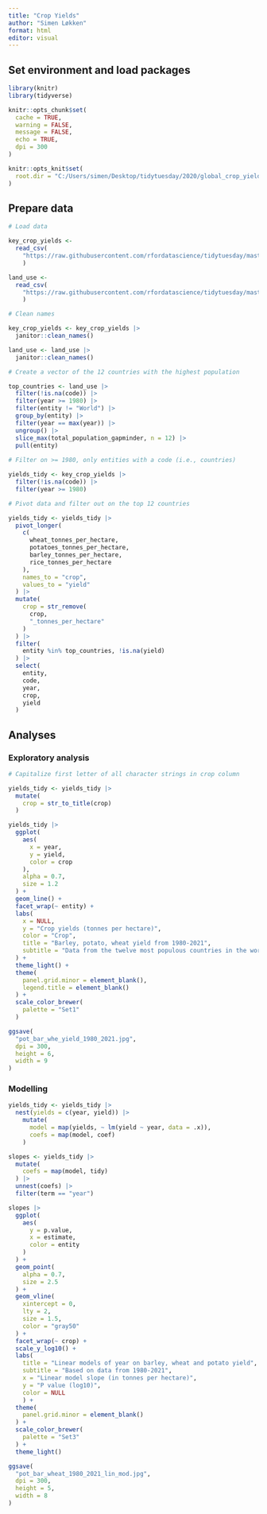 ```yaml
---
title: "Crop Yields"
author: "Simen Løkken"
format: html
editor: visual
---
```


## Set environment and load packages

```r

library(knitr)
library(tidyverse)

knitr::opts_chunk$set(
  cache = TRUE,
  warning = FALSE,
  message = FALSE,
  echo = TRUE,
  dpi = 300
)

knitr::opts_knit$set(
  root.dir = "C:/Users/simen/Desktop/tidytuesday/2020/global_crop_yields"
)
```

## Prepare data

```r

# Load data

key_crop_yields <- 
  read_csv(
    "https://raw.githubusercontent.com/rfordatascience/tidytuesday/master/data/2020/2020-09-01/key_crop_yields.csv"
    )

land_use <- 
  read_csv(
    "https://raw.githubusercontent.com/rfordatascience/tidytuesday/master/data/2020/2020-09-01/land_use_vs_yield_change_in_cereal_production.csv"
    )

# Clean names

key_crop_yields <- key_crop_yields |> 
  janitor::clean_names()

land_use <- land_use |> 
  janitor::clean_names()
```

```r

# Create a vector of the 12 countries with the highest population

top_countries <- land_use |> 
  filter(!is.na(code)) |> 
  filter(year >= 1980) |>
  filter(entity != "World") |> 
  group_by(entity) |> 
  filter(year == max(year)) |>
  ungroup() |> 
  slice_max(total_population_gapminder, n = 12) |> 
  pull(entity)
  
# Filter on >= 1980, only entities with a code (i.e., countries)

yields_tidy <- key_crop_yields |> 
  filter(!is.na(code)) |> 
  filter(year >= 1980)

# Pivot data and filter out on the top 12 countries

yields_tidy <- yields_tidy |> 
  pivot_longer(
    c(
      wheat_tonnes_per_hectare,
      potatoes_tonnes_per_hectare,
      barley_tonnes_per_hectare,
      rice_tonnes_per_hectare
    ),
    names_to = "crop",
    values_to = "yield"
  ) |>
  mutate(
    crop = str_remove(
      crop,
      "_tonnes_per_hectare"
    )
  ) |>
  filter(
    entity %in% top_countries, !is.na(yield)
  ) |> 
  select(
    entity,
    code,
    year,
    crop,
    yield
  )
```

## Analyses

### Exploratory analysis

```r

# Capitalize first letter of all character strings in crop column

yields_tidy <- yields_tidy |> 
  mutate(
    crop = str_to_title(crop)
  )

yields_tidy |> 
  ggplot(
    aes(
      x = year,
      y = yield,
      color = crop
    ),
    alpha = 0.7,
    size = 1.2
  ) +
  geom_line() +
  facet_wrap(~ entity) +
  labs(
    x = NULL,
    y = "Crop yields (tonnes per hectare)",
    color = "Crop",
    title = "Barley, potato, wheat yield from 1980-2021",
    subtitle = "Data from the twelve most populous countries in the world"
  ) +
  theme_light() +
  theme(
    panel.grid.minor = element_blank(),
    legend.title = element_blank()
  ) +
  scale_color_brewer(
    palette = "Set1"
  )

ggsave(
  "pot_bar_whe_yield_1980_2021.jpg",
  dpi = 300,
  height = 6,
  width = 9
)
```

### Modelling

```r

yields_tidy <- yields_tidy |> 
  nest(yields = c(year, yield)) |> 
    mutate(
      model = map(yields, ~ lm(yield ~ year, data = .x)),
      coefs = map(model, coef)
    )

slopes <- yields_tidy |> 
  mutate(
    coefs = map(model, tidy)
  ) |> 
  unnest(coefs) |> 
  filter(term == "year")

slopes |> 
  ggplot(
    aes(
      y = p.value,
      x = estimate,
      color = entity
    )
  ) +
  geom_point(
    alpha = 0.7,
    size = 2.5
  ) +
  geom_vline(
    xintercept = 0,
    lty = 2,
    size = 1.5,
    color = "gray50"
  ) +
  facet_wrap(~ crop) +
  scale_y_log10() +
  labs(
    title = "Linear models of year on barley, wheat and potato yield",
    subtitle = "Based on data from 1980-2021",
    x = "Linear model slope (in tonnes per hectare)",
    y = "P value (log10)",
    color = NULL
    ) +
  theme(
    panel.grid.minor = element_blank()
  ) +
  scale_color_brewer(
    palette = "Set3"
  ) +
  theme_light()

ggsave(
  "pot_bar_wheat_1980_2021_lin_mod.jpg",
  dpi = 300,
  height = 5,
  width = 8
)
```
